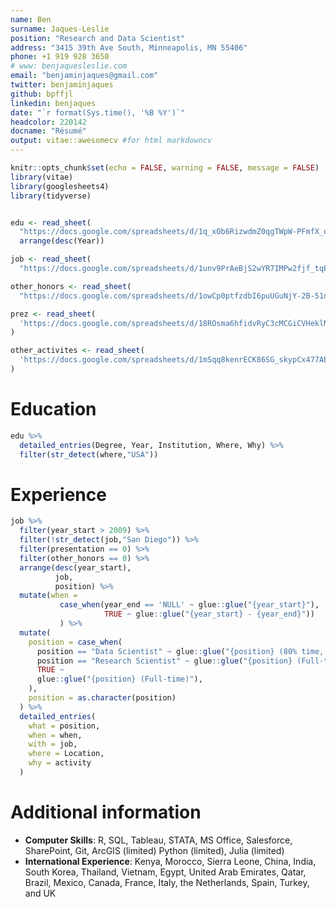```yaml
---
name: Ben
surname: Jaques-Leslie
position: "Research and Data Scientist"
address: "3415 39th Ave South, Minneapolis, MN 55406"
phone: +1 919 928 3650
# www: benjaquesleslie.com
email: "benjaminjaques@gmail.com"
twitter: benjaminjaques
github: bpffjl
linkedin: benjaques
date: "`r format(Sys.time(), '%B %Y')`"
headcolor: 220142
docname: "Résumé"
output: vitae::awesomecv #for html markdowncv
---
```


```r
knitr::opts_chunk$set(echo = FALSE, warning = FALSE, message = FALSE)
library(vitae)
library(googlesheets4)
library(tidyverse)


edu <- read_sheet(
  "https://docs.google.com/spreadsheets/d/1q_xOb6RizwdmZ0qgTWpW-PFmfX_qXJ65kpdDH5pnxP8/edit?usp=sharing") %>% 
  arrange(desc(Year))

job <- read_sheet(
  "https://docs.google.com/spreadsheets/d/1unv9PrAeBjS2wYR7IMPw2fjf_tqER5cROWqlvuzkun8/edit?usp=sharing")

other_honors <- read_sheet(
  "https://docs.google.com/spreadsheets/d/1owCp0ptfzdbI6puUGuNjY-2B-51nNz1gDZQFxFyr2bQ/edit?usp=sharing")

prez <- read_sheet(
  'https://docs.google.com/spreadsheets/d/18ROsma6hfidvRyC3cMCGiCVHeklNchqySq2ja7zWSKQ/edit?usp=sharing'
)

other_activites <- read_sheet(
  'https://docs.google.com/spreadsheets/d/1mSqq8kenrECK86SG_skypCx477AEE2J5_FewsMwBifE/edit?usp=sharing'
)

```

# Education

```r
edu %>% 
  detailed_entries(Degree, Year, Institution, Where, Why) %>%
  filter(str_detect(where,"USA"))
```

# Experience

```r
job %>% 
  filter(year_start > 2009) %>%
  filter(!str_detect(job,"San Diego")) %>%
  filter(presentation == 0) %>% 
  filter(other_honors == 0) %>% 
  arrange(desc(year_start),
          job,
          position) %>% 
  mutate(when = 
           case_when(year_end == 'NULL' ~ glue::glue("{year_start}"),
                     TRUE ~ glue::glue("{year_start} - {year_end}")) 
           ) %>% 
  mutate(
    position = case_when(
      position == "Data Scientist" ~ glue::glue("{position} (80% time, concurrent with Research Scientist)"),
      position == "Research Scientist" ~ glue::glue("{position} (Full-time, then 20% time when concurrent with Data Scientist)"),
      TRUE ~
      glue::glue("{position} (Full-time)"),
    ),
    position = as.character(position)
  ) %>% 
  detailed_entries(
    what = position,
    when = when,
    with = job,
    where = Location,
    why = activity
  )
```

# Additional information

 * **Computer Skills**: R, SQL, Tableau, STATA, MS Office, Salesforce, SharePoint, Git, ArcGIS (limited) Python (limited), Julia (limited)
 * **International Experience**: Kenya, Morocco, Sierra Leone, China, India, South Korea, Thailand, Vietnam, Egypt, United Arab Emirates, Qatar, Brazil, Mexico, Canada, France, Italy, the Netherlands, Spain, Turkey, and UK





